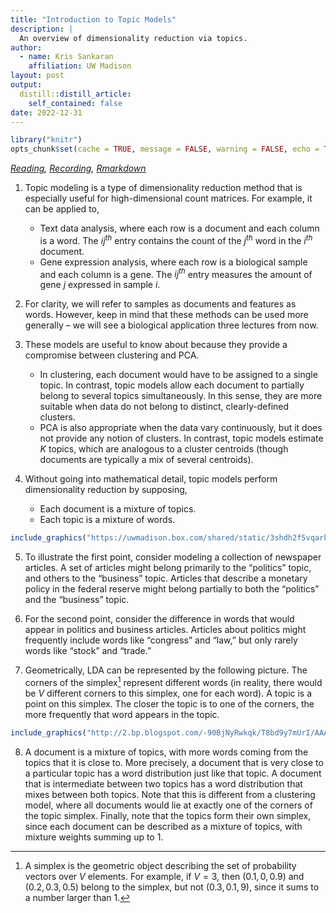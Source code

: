 ```yaml
---
title: "Introduction to Topic Models"
description: |
  An overview of dimensionality reduction via topics.
author:
  - name: Kris Sankaran
    affiliation: UW Madison
layout: post
output:
  distill::distill_article:
    self_contained: false
date: 2022-12-31
---
```


```r
library("knitr")
opts_chunk$set(cache = TRUE, message = FALSE, warning = FALSE, echo = TRUE)
```

_[Reading](https://www.tidytextmining.com/topicmodeling.html), [Recording](https://mediaspace.wisc.edu/media/Week%2011%20%5B1%5D%20Introduction%20to%20Topic%20Models/1_tqbn7u60), [Rmarkdown](https://github.com/krisrs1128/stat479/blob/master/_posts/2021-03-30-week11-1/week11-1.Rmd)_

1. Topic modeling is a type of dimensionality reduction method that is
especially useful for high-dimensional count matrices. For example, it can be
applied to,
    * Text data analysis, where each row is a document and each column is a word.
    The $ij^{th}$ entry contains the count of the $j^{th}$ word in the $i^{th}$
    document.
    * Gene expression analysis, where each row is a biological sample and each
    column is a gene. The $ij^{th}$ entry measures the amount of gene $j$
    expressed in sample $i$.

2. For clarity, we will refer to samples as documents and features as words.
However, keep in mind that these methods can be used more generally -- we will
see a biological application three lectures from now.

3. These models are useful to know about because they provide a compromise
between clustering and PCA.
    * In clustering, each document would have to be assigned to a single topic.
    In contrast, topic models allow each document to partially belong to several
    topics simultaneously. In this sense, they are more suitable when data do
    not belong to distinct, clearly-defined clusters.
    * PCA is also appropriate when the data vary continuously, but it does not
    provide any notion of clusters. In contrast, topic models estimate $K$
    topics, which are analogous to a cluster centroids (though documents are
    typically a mix of several centroids).

4. Without going into mathematical detail, topic models perform dimensionality
reduction by supposing,
    * Each document is a mixture of topics.
    * Each topic is a mixture of words.
  
```r
include_graphics("https://uwmadison.box.com/shared/static/3shdh2f5vqarkwjucmmebigj2rwm4wyh.png")
```

5. To illustrate the first point, consider modeling a collection of newspaper
articles. A set of articles might belong primarily to the "politics" topic, and
others to the "business" topic. Articles that describe a monetary policy in the
federal reserve might belong partially to both the "politics" and the "business"
topic.

6. For the second point, consider the difference in words that would
appear in politics and business articles. Articles about politics might
frequently include words like "congress" and "law," but only rarely words
like "stock" and "trade."

7. Geometrically, LDA can be represented by the following picture. The corners
of the simplex^[A simplex is the geometric object describing the set of
probability vectors over $V$ elements. For example, if $V = 3$, then $\left(0.1,
0, 0.9\right)$ and $\left(0.2, 0.3, 0.5\right)$ belong to the simplex, but not
$\left(0.3, 0.1, 9\right)$, since it sums to a number larger than 1.] 
represent different words (in reality, there would be $V$ different corners to
this simplex, one for each word). A topic is a point on this simplex. The closer
the topic is to one of the corners, the more frequently that word appears in the
topic.

```r
include_graphics("http://2.bp.blogspot.com/-90BjNyRwkqk/T8bd9y7mUrI/AAAAAAAAAPg/H0Jdi-9RQ8s/s1600/LDA-f3.png")
```

8. A document is a mixture of topics, with more words coming from the topics
that it is close to. More precisely, a document that is very close to a
particular topic has a word distribution just like that topic. A document that
is intermediate between two topics has a word distribution that mixes between
both topics. Note that this is different from a clustering model, where all
documents would lie at exactly one of the corners of the topic simplex. Finally,
note that the topics form their own simplex, since each document can be
described as a mixture of topics, with mixture weights summing up to 1.
